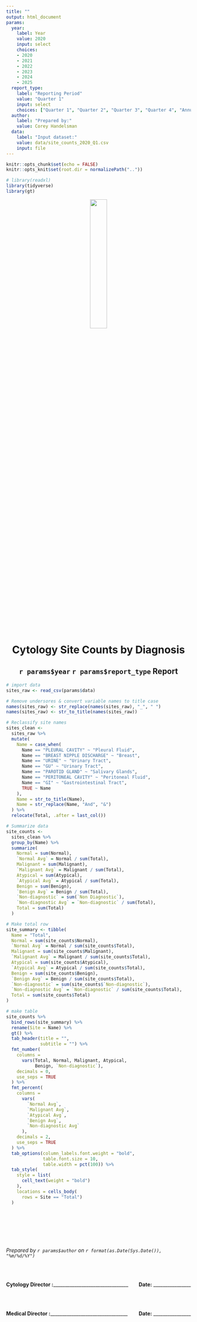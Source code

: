 ```yaml
---
title: ""
output: html_document
params:
  year:
    label: Year
    value: 2020
    input: select
    choices:
    - 2020
    - 2021
    - 2022
    - 2023
    - 2024
    - 2025
  report_type:
    label: "Reporting Period"
    value: "Quarter 1"
    input: select
    choices: ["Quarter 1", "Quarter 2", "Quarter 3", "Quarter 4", "Annual"]
  author:
    label: "Prepared by:"
    value: Corey Handelsman
  data:
    label: "Input dataset:"
    value: data/site_counts_2020_Q1.csv
    input: file
---
```


```r
knitr::opts_chunk$set(echo = FALSE)
knitr::opts_knit$set(root.dir = normalizePath(".."))
```


```r
# library(readxl)
library(tidyverse)
library(gt)
```


<center>

![](sp-logo.png){width=30%}

# Cytology Site Counts by Diagnosis

## `r params$year` `r params$report_type` Report  

</center>


```r
# import data
sites_raw <- read_csv(params$data)

# Remove undersores & convert variable names to title case
names(sites_raw) <- str_replace(names(sites_raw), "_", " ")
names(sites_raw) <- str_to_title(names(sites_raw))
```


```r
# Reclassify site names
sites_clean <- 
  sites_raw %>%
  mutate(
    Name = case_when(
      Name == "PLEURAL CAVITY" ~ "Pleural Fluid",
      Name == "BREAST NIPPLE DISCHARGE" ~ "Breast",
      Name == "URINE" ~ "Urinary Tract",
      Name == "GU" ~ "Urinary Tract",
      Name == "PAROTID GLAND" ~ "Salivary Glands",
      Name == "PERITONEAL CAVITY" ~ "Peritoneal Fluid",
      Name == "GI" ~ "Gastrointestinal Tract",
      TRUE ~ Name
    ),
    Name = str_to_title(Name),
    Name = str_replace(Name, "And", "&")
  ) %>% 
  relocate(Total, .after = last_col())
```


```r
# Summarize data
site_counts <- 
  sites_clean %>% 
  group_by(Name) %>% 
  summarize(
    Normal = sum(Normal),
    `Normal Avg` = Normal / sum(Total),
    Malignant = sum(Malignant),
    `Malignant Avg` = Malignant / sum(Total),
    Atypical = sum(Atypical),
    `Atypical Avg` = Atypical / sum(Total),
    Benign = sum(Benign),
    `Benign Avg` = Benign / sum(Total),
    `Non-diagnostic` = sum(`Non Diagnostic`),
    `Non-diagnostic Avg` = `Non-diagnostic` / sum(Total),
    Total = sum(Total)
  )

# Make total row
site_summary <- tibble(
  Name = "Total",
  Normal = sum(site_counts$Normal),
  `Normal Avg` = Normal / sum(site_counts$Total),
  Malignant = sum(site_counts$Malignant),
  `Malignant Avg` = Malignant / sum(site_counts$Total),
  Atypical = sum(site_counts$Atypical),
  `Atypical Avg` = Atypical / sum(site_counts$Total),
  Benign = sum(site_counts$Benign),
  `Benign Avg` = Benign / sum(site_counts$Total),
  `Non-diagnostic` = sum(site_counts$`Non-diagnostic`),
  `Non-diagnostic Avg` = `Non-diagnostic` / sum(site_counts$Total),
  Total = sum(site_counts$Total)
)
```


```r
# make table
site_counts %>%
  bind_rows(site_summary) %>% 
  rename(Site = Name) %>% 
  gt() %>%
  tab_header(title = "",
             subtitle = "") %>%
  fmt_number(
    columns =
      vars(Total, Normal, Malignant, Atypical,
           Benign, `Non-diagnostic`),
    decimals = 0,
    use_seps = TRUE
  ) %>%
  fmt_percent(
    columns =
      vars(
        `Normal Avg`,
        `Malignant Avg`,
        `Atypical Avg`,
        `Benign Avg`,
        `Non-diagnostic Avg`
      ),
    decimals = 2,
    use_seps = TRUE
  ) %>%
  tab_options(column_labels.font.weight = "bold",
              table.font.size = 10,
              table.width = pct(100)) %>% 
  tab_style(
    style = list(
      cell_text(weight = "bold")
    ),
    locations = cells_body(
      rows = Site == "Total")
  )
```

<br><br><br><br><br>
<div style = "text-align: left">

*Prepared by `r params$author` on `r format(as.Date(Sys.Date()), "%m/%d/%Y")`*

<br><br>

**Cytology Director :**________________________________ [**Date:** ________________]{style="float:right"}

<br><br>

**Medical Director :**_________________________________ [**Date:** ________________]{style="float:right"}

</div>
</div>